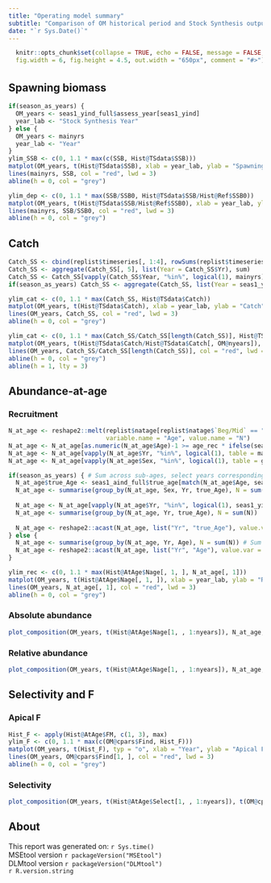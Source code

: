 ---
title: "Operating model summary"
subtitle: "Comparison of OM historical period and Stock Synthesis output"
date: "`r Sys.Date()`"
---
<style type="text/css">
h1 { /* Header 1 */
  font-size: 24px;
}
</style>

```{r setup, include = FALSE, echo = FALSE}
  knitr::opts_chunk$set(collapse = TRUE, echo = FALSE, message = FALSE,
  fig.width = 6, fig.height = 4.5, out.width = "650px", comment = "#>")
```

# {.tabset}

## Spawning biomass

```{r, fig.cap = "Spawning biomass from the operating model (black lines and dots) and Stock Synthesis (red lines)."}
if(season_as_years) {
  OM_years <- seas1_yind_full$assess_year[seas1_yind]
  year_lab <- "Stock Synthesis Year"
} else {
  OM_years <- mainyrs
  year_lab <- "Year"
}
ylim_SSB <- c(0, 1.1 * max(c(SSB, Hist@TSdata$SSB)))
matplot(OM_years, t(Hist@TSdata$SSB), xlab = year_lab, ylab = "Spawning Biomass", ylim = ylim_SSB, pch = 1, col = "black", typ = "o")
lines(mainyrs, SSB, col = "red", lwd = 3)
abline(h = 0, col = "grey")
```

```{r, fig.cap = "Spawning depletion from the operating model (black lines and dots) and Stock Synthesis (red lines).."}
ylim_dep <- c(0, 1.1 * max(SSB/SSB0, Hist@TSdata$SSB/Hist@Ref$SSB0))
matplot(OM_years, t(Hist@TSdata$SSB/Hist@Ref$SSB0), xlab = year_lab, ylab = "Spawning Depletion", ylim = ylim_dep, pch = 1, col = "black", typ = "o")
lines(mainyrs, SSB/SSB0, col = "red", lwd = 3)
abline(h = 0, col = "grey")
```

## Catch

```{r, fig.cap = "Catch from the operating model (black lines and dots) and Stock Synthesis (red lines)."}
Catch_SS <- cbind(replist$timeseries[, 1:4], rowSums(replist$timeseries[, startsWith(names(replist$timeseries), "dead(B):")], na.rm = TRUE))
Catch_SS <- aggregate(Catch_SS[, 5], list(Year = Catch_SS$Yr), sum)
Catch_SS <- Catch_SS[vapply(Catch_SS$Year, "%in%", logical(1), mainyrs), 2]
if(season_as_years) Catch_SS <- aggregate(Catch_SS, list(Year = seas1_yind_full$true_year), sum)[, 2]

ylim_cat <- c(0, 1.1 * max(Catch_SS, Hist@TSdata$Catch))
matplot(OM_years, t(Hist@TSdata$Catch), xlab = year_lab, ylab = "Catch", ylim = ylim_cat, pch = 1, col = "black", typ = "o")
lines(OM_years, Catch_SS, col = "red", lwd = 3)
abline(h = 0, col = "grey")
```

```{r, fig.cap = "Relative catch from the operating model (black lines and dots) and Stock Synthesis (red lines)."}
ylim_cat <- c(0, 1.1 * max(Catch_SS/Catch_SS[length(Catch_SS)], Hist@TSdata$Catch/Hist@TSdata$Catch[, OM@nyears]))
matplot(OM_years, t(Hist@TSdata$Catch/Hist@TSdata$Catch[, OM@nyears]), xlab = year_lab, ylab = "Catch Relative to today", ylim = ylim_cat, pch = 1, col = "black", typ = "o")
lines(OM_years, Catch_SS/Catch_SS[length(Catch_SS)], col = "red", lwd = 3)
abline(h = 0, col = "grey")
abline(h = 1, lty = 3)
```

## Abundance-at-age {.tabset}

### Recruitment

```{r, fig.cap = "Recruitment from the operating model (black lines and dots) and Stock Synthesis (red lines)."}
N_at_age <- reshape2::melt(replist$natage[replist$natage$`Beg/Mid` == "B" & replist$natage$Seas == 1, -c(9:11)], list("Area", "Bio_Pattern", "Sex", "BirthSeas", "Platoon", "Morph", "Seas", "Yr"),
                           variable.name = "Age", value.name = "N")
N_at_age <- N_at_age[as.numeric(N_at_age$Age)-1 >= age_rec * ifelse(season_as_years, nseas, 1), ]  # Subset by age >= age_rec
N_at_age <- N_at_age[vapply(N_at_age$Yr, "%in%", logical(1), table = mainyrs), ]  # Subset by year
N_at_age <- N_at_age[vapply(N_at_age$Sex, "%in%", logical(1), table = gender), ] # Subset by gender

if(season_as_years) { # Sum across sub-ages, select years corresponding to true season 1
  N_at_age$true_Age <- seas1_aind_full$true_age[match(N_at_age$Age, seas1_aind_full$assess_age)]
  N_at_age <- summarise(group_by(N_at_age, Sex, Yr, true_Age), N = sum(N))
  
  N_at_age <- N_at_age[vapply(N_at_age$Yr, "%in%", logical(1), seas1_yind_full$assess_year[seas1_yind_full$nseas == 1]), ]
  N_at_age <- summarise(group_by(N_at_age, Yr, true_Age), N = sum(N))
  
  N_at_age <- reshape2::acast(N_at_age, list("Yr", "true_Age"), value.var = "N")
} else {
  N_at_age <- summarise(group_by(N_at_age, Yr, Age), N = sum(N)) # Sum over area, morphs, platoons, sex, etc.
  N_at_age <- reshape2::acast(N_at_age, list("Yr", "Age"), value.var = "N")
}

ylim_rec <- c(0, 1.1 * max(Hist@AtAge$Nage[, 1, ], N_at_age[, 1]))
matplot(OM_years, t(Hist@AtAge$Nage[, 1, ]), xlab = year_lab, ylab = "Recruitment (age 1)", ylim = ylim_rec, pch = 1, col = "black", typ = "o")
lines(OM_years, N_at_age[, 1], col = "red", lwd = 3)
abline(h = 0, col = "grey")
```

### Absolute abundance

```{r, fig.cap = "Annual abundance at age from the operating model (black lines and dots) and Stock Synthesis (red lines)."}
plot_composition(OM_years, t(Hist@AtAge$Nage[1, , 1:nyears]), N_at_age, N = NULL, annual_ylab = "Numbers at age", annual_yscale = "raw")
```

### Relative abundance

```{r, fig.cap = "Annual proportions at age from the operating model (black lines and dots) and Stock Synthesis (red lines)."}
plot_composition(OM_years, t(Hist@AtAge$Nage[1, , 1:nyears]), N_at_age, N = NULL, annual_ylab = "Proportions at age")
```

## Selectivity and F {.tabset}

### Apical F

```{r, fig.cap = "Apical F from the operating model (black lines and dots) and Stock Synthesis (red lines)."}
Hist_F <- apply(Hist@AtAge$FM, c(1, 3), max)
ylim_F <- c(0, 1.1 * max(c(OM@cpars$Find, Hist_F)))
matplot(OM_years, t(Hist_F), typ = "o", xlab = "Year", ylab = "Apical F", ylim = ylim_F, pch = 1, col = "black")
lines(OM_years, OM@cpars$Find[1, ], col = "red", lwd = 3)
abline(h = 0, col = "grey")
```

### Selectivity 

```{r, fig.cap = "Annual selectivity at age from the operating model (black lines and dots) and Stock Synthesis (red lines)."}
plot_composition(OM_years, t(Hist@AtAge$Select[1, , 1:nyears]), t(OM@cpars$V[1, , 1:nyears]), N = NULL, annual_ylab = "Selectivity", annual_yscale = "raw")
```

## About

This report was generated on: `r Sys.time()`<br />
MSEtool version `r packageVersion("MSEtool")`<br />
DLMtool version `r packageVersion("DLMtool")`<br />
`r R.version.string`<br />

